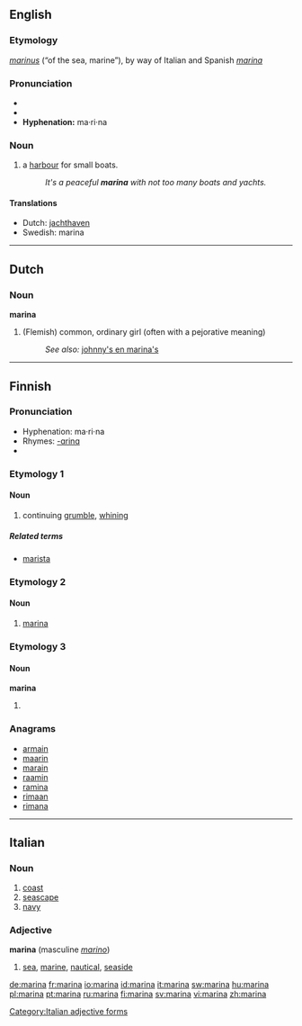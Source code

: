 {{wikipedia|dab=Marina (disambiguation)|marina}}
==English==

===Etymology===
{{L.}} ''[[marinus]]'' (“of the sea, marine”), by way of Italian and Spanish ''[[marina#Italian|marina]]''

===Pronunciation===
* {{IPA|/məˈrinə/}}
* {{SAMPA|/m@"rin@/}}
*'''Hyphenation:''' ma·ri·na

===Noun===
{{en-noun}}

# a [[harbour]] for small boats.
#:''It's a peaceful '''marina''' with not too many boats and yachts.''

====Translations====
*Dutch: [[jachthaven]]
*Swedish: marina

----

==Dutch==

===Noun===
'''marina''' {{f}}

# (Flemish) common, ordinary girl (often with a pejorative meaning)
#:''See also:'' [[johnny's en marina's]]

----

==Finnish==

===Pronunciation===
*Hyphenation: ma·ri·na
*Rhymes: [[Rhymes:Finnish:-ɑrinɑ|-ɑrinɑ]]
*{{IPA|lang=fi|[ˈmɑrinɑ]}}

===Etymology 1===

====Noun====
{{fi-noun|marin|type=sitruuna}}

#continuing [[grumble]], [[whining]]

=====Related terms=====
*[[marista]]

===Etymology 2===

====Noun====
{{fi-noun|marin|type=sitruuna}}

#[[#English|marina]]

===Etymology 3===

====Noun====
'''marina'''

#{{fi-form of|mari|case=essive|pl=singular|lang=Finnish|type=noun}}

===Anagrams===
*[[armain]]
*[[maarin]]
*[[marain]]
*[[raamin]]
*[[ramina]]
*[[rimaan]]
*[[rimana]]

----

==Italian==

===Noun===
{{it-noun|marin|f|a|e}}

# [[coast]]
# [[seascape]]
# [[navy]]

===Adjective===
'''marina''' {{f}}  (masculine ''[[marino]]'')

# [[sea]], [[marine]], [[nautical]], [[seaside]]

[[Category:Italian adjective forms]]

[[de:marina]]
[[fr:marina]]
[[io:marina]]
[[id:marina]]
[[it:marina]]
[[sw:marina]]
[[hu:marina]]
[[pl:marina]]
[[pt:marina]]
[[ru:marina]]
[[fi:marina]]
[[sv:marina]]
[[vi:marina]]
[[zh:marina]]